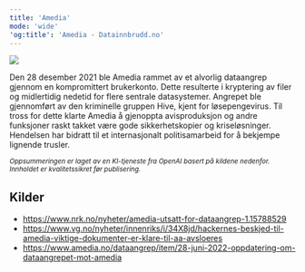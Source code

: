 ```yaml
---
title: 'Amedia'
mode: 'wide'
'og:title': 'Amedia - Datainnbrudd.no'
---
```


<Frame>
<img src="/images/amedia.png" noZoom/>
</Frame>

Den 28 desember 2021 ble Amedia rammet av et alvorlig dataangrep gjennom en kompromittert brukerkonto. Dette resulterte i kryptering av filer og midlertidig nedetid for flere sentrale datasystemer. Angrepet ble gjennomført av den kriminelle gruppen Hive, kjent for løsepengevirus. Til tross for dette klarte Amedia å gjenoppta avisproduksjon og andre funksjoner raskt takket være gode sikkerhetskopier og kriseløsninger. Hendelsen har bidratt til et internasjonalt politisamarbeid for å bekjempe lignende trusler.

<sup><i>Oppsummeringen er laget av en KI-tjeneste fra OpenAI basert på kildene nedenfor. Innholdet er kvalitetssikret før publisering.</i></sup>

## Kilder
- https://www.nrk.no/nyheter/amedia-utsatt-for-dataangrep-1.15788529
- https://www.vg.no/nyheter/innenriks/i/34X8jd/hackernes-beskjed-til-amedia-viktige-dokumenter-er-klare-til-aa-avsloeres
- https://www.amedia.no/dataangrep/item/28-juni-2022-oppdatering-om-dataangrepet-mot-amedia
